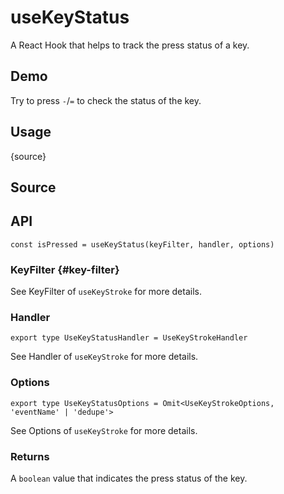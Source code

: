 # useKeyStatus


<HooksType category="Sensors" />

A React Hook that helps to track the press status of a key.

## Demo

Try to press `-`/`=` to check the status of the key.


<App />

## Usage


<RawCode>{source}</RawCode>

## Source


<Source />

## API

```tsx
const isPressed = useKeyStatus(keyFilter, handler, options)
```

### KeyFilter \{#key-filter}


See <Link to="/reference/use-key-stroke/#key-filter">KeyFilter</Link> of `useKeyStroke` for more details.

### Handler

```tsx
export type UseKeyStatusHandler = UseKeyStrokeHandler
```

See <Link to="/reference/use-key-stroke/#handler">Handler</Link> of `useKeyStroke` for more details.

### Options

```tsx
export type UseKeyStatusOptions = Omit<UseKeyStrokeOptions, 'eventName' | 'dedupe'>
```

See <Link to="/reference/use-key-stroke/#options">Options</Link> of `useKeyStroke` for more details.

### Returns

A `boolean` value that indicates the press status of the key.
